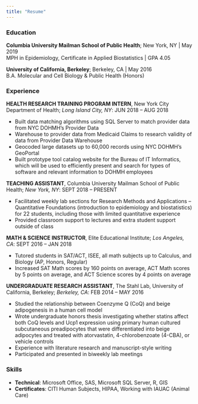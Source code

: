 ```yaml
---
title: "Resume"
---
```


### Education
**Columbia University Mailman School of Public Health**; New York, NY | May 2019  
MPH in Epidemiology, Certificate in Applied Biostatistics | GPA 4.05  

**University of California, Berkeley**; Berkeley, CA | May 2016  
B.A. Molecular and Cell Biology & Public Health (Honors)


### Experience

**HEALTH RESEARCH TRAINING PROGRAM INTERN**, New York City Department of Health; *Long Island City, NY*: JUN 2018 – AUG 2018

* Built data matching algorithms using SQL Server to match provider data from NYC DOHMH’s Provider Data
* Warehouse to provider data from Medicaid Claims to research validity of data from Provider Data Warehouse
+ Geocoded large datasets up to 60,000 records using NYC DOHMH’s GeoPortal
+ Built prototype tool catalog website for the Bureau of IT Informatics, which will be used to efficiently present
and search for types of software and relevant information to DOHMH employees

**TEACHING ASSISTANT**, Columbia University Mailman School of Public Health; *New York, NY*: SEPT 2018 – PRESENT

* Facilitated weekly lab sections for Research Methods and Applications – Quantitative Foundations (introduction to epidemiology and biostatistics) for 22 students, including those with limited quantitative experience
* Provided classroom support to lectures and extra student support outside of class

**MATH & SCIENCE INSTRUCTOR**, Elite Educational Institute; *Los Angeles, CA*: SEPT 2016 – JAN 2018

* Tutored students in SAT/ACT, ISEE, all math subjects up to Calculus, and Biology (AP, Honors, Regular)
* Increased SAT Math scores by 160 points on average, ACT Math scores by 5 points on average, and ACT Science scores by 4 points on average

**UNDERGRADUATE RESEARCH ASSISTANT**, The Stahl Lab, University of California, Berkeley; *Berkeley, CA*: FEB 2014 – MAY 2016

* Studied the relationship between Coenzyme Q (CoQ) and beige adipogenesis in a human cell model
* Wrote undergraduate honors thesis investigating whether statins affect both CoQ levels and Ucp1 expression using primary human cultured subcutaneous preadipocytes that were differentiated into beige adipocytes and treated with atorvastatin, 4-chlorobenzoate (4-CBA), or vehicle controls
* Experience with literature research and manuscript-style writing
* Participated and presented in biweekly lab meetings

### Skills

* **Technical**: Microsoft Office, SAS, Microsoft SQL Server, R, GIS
* **Certificates**: CITI Human Subjects, HIPAA, Working with IAUAC (Animal Care)